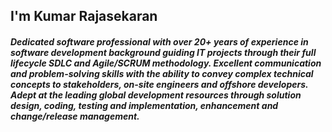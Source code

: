 
## I'm Kumar Rajasekaran




##### Dedicated software professional with over 20+ years of experience in software development background guiding IT projects through their full lifecycle SDLC and Agile/SCRUM methodology. Excellent communication and problem-solving skills with the ability to convey complex technical concepts to stakeholders, on-site engineers and offshore developers. Adept at the leading global development resources through solution design, coding, testing and implementation, enhancement and change/release management.




